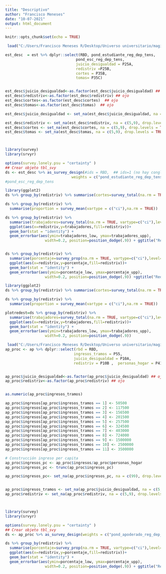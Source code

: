 ```yaml
---
title: "Descriptivo"
author: "Francisco Meneses"
date: "10-07-2021"
output: html_document
---
```


```r
knitr::opts_chunk$set(echo = TRUE)
```

```r
 load("C:/Users/Francisco Meneses R/Desktop/Universo universitario/magister/Metodo cuanti/Proyecto de investigación/protesta-redistributiva/input/data/est.RData")
```

```r
est_desc  = est %>% dplyr::select(RBD, pond_estudiante_reg_dep_tens, 
                                pond_esc_reg_dep_tens, 
                                juicio_desigualdad = P25A,
                                redistriv =P25B,
                                cortes = P35B,
                                tomas= P35C)


est_desc$juicio_desigualdad<-as.factor(est_desc$juicio_desigualdad) ## ojo
est_desc$redistriv<-as.factor(est_desc$redistriv) ## ojo
est_desc$cortes<-as.factor(est_desc$cortes)  ## ojo
est_desc$tomas<-as.factor(est_desc$tomas)  ## ojo

est_desc$juicio_desigualdad <- set_na(est_desc$juicio_desigualdad, na = c(5,9), drop.levels = TRUE, as.tag = FALSE)

est_desc$redistriv <- set_na(est_desc$redistriv, na = c(5,9), drop.levels = TRUE, as.tag = FALSE)
est_desc$cortes <- set_na(est_desc$cortes, na = c(5,9), drop.levels = TRUE, as.tag = FALSE)
est_desc$tomas <- set_na(est_desc$tomas, na = c(5,9), drop.levels = TRUE, as.tag = FALSE)



library(survey)
library(srvyr)

options(survey.lonely.psu = "certainty" )
## Crear objeto tbl_svy
ds <- est_desc %>% as_survey_design(#ids = RBD,  ## ids=1 (no hay conglomerado)
                              weights = c("pond_estudiante_reg_dep_tens", "pond_esc_reg_dep_tens"))
#pond_esc_reg_dep_tens
```



```r
library(ggplot2)
ds %>% group_by(redistriv) %>% summarise(cortes=survey_total(na.rm = TRUE))

ds %>% group_by(redistriv) %>% 
  summarise(proportion = survey_mean(vartype = c("ci"),na.rm = TRUE))

ds %>% group_by(redistriv) %>% 
  summarise(trabajadores=survey_total(na.rm = TRUE, vartype=c("ci"),level=c(0.95))) %>%
  ggplot(aes(x=redistriv,y=trabajadores,fill=redistriv))+
  geom_bar(stat = "identity") + 
  geom_errorbar(aes(ymin=trabajadores_low, ymax=trabajadores_upp),
                  width=0.2, position=position_dodge(.9)) + ggtitle("Redistribución Estudiantes")


ds %>% group_by(redistriv) %>% 
  summarise(porcentaje=survey_prop(na.rm = TRUE, vartype=c("ci"),level=c(0.95))*100) %>%
  ggplot(aes(x=redistriv,y=porcentaje,fill=redistriv))+
  geom_bar(stat = "identity") + 
  geom_errorbar(aes(ymin=porcentaje_low, ymax=porcentaje_upp),
                  width=0.2, position=position_dodge(.9)) +ggtitle("Redistribución Estudiantes") + xlab("Grado de acuerdo con la redistribución") + scale_fill_discrete(name = "Categorias de respuesta", labels = c("Muy en desacuerdo", "En desacuerdo", "De acuerdo","Muy de acuerdo","Caso perdidos")) + ylab("Porcentaje")

```

```r
library(ggplot2)
ds %>% group_by(redistriv) %>% summarise(cortes=survey_total(na.rm = TRUE))

ds %>% group_by(redistriv) %>% 
  summarise(proportion = survey_mean(vartype = c("ci"),na.rm = TRUE))

plotredest=ds %>% group_by(redistriv) %>% 
  summarise(trabajadores=survey_total(na.rm = TRUE, vartype=c("ci"),level=c(0.95))) %>%
  ggplot(aes(x=redistriv,y=trabajadores,fill=redistriv))+
  geom_bar(stat = "identity") + 
  geom_errorbar(aes(ymin=trabajadores_low, ymax=trabajadores_upp),
                  width=0.2, position=position_dodge(.9))
```



```r
 load("C:/Users/Francisco Meneses R/Desktop/Universo universitario/magister/Metodo cuanti/Proyecto de investigación/protesta-redistributiva/input/data/ap.RData")
ap_proc <- ap %>% dplyr::select(rbd = RBD,
                               ingresos_tramos = P55,
                               juicio_desigualdad = P10A,
                               redistriv = P10B ,  personas_hogar = P41, pond_apoderado_reg_dep_tens, pond_esc_reg_dep_tens) 


ap_proc$juicio_desigualdad<-as.factor(ap_proc$juicio_desigualdad) ## ojo
ap_proc$redistriv<-as.factor(ap_proc$redistriv) ## ojo


as.numeric(ap_proc$ingresos_tramos)

ap_proc$ingresos[ap_proc$ingresos_tramos == 1] <- 50500 
ap_proc$ingresos[ap_proc$ingresos_tramos == 2] <- 117500
ap_proc$ingresos[ap_proc$ingresos_tramos == 3] <- 156500
ap_proc$ingresos[ap_proc$ingresos_tramos == 4] <- 201500
ap_proc$ingresos[ap_proc$ingresos_tramos == 5] <- 257500
ap_proc$ingresos[ap_proc$ingresos_tramos == 6] <- 324500
ap_proc$ingresos[ap_proc$ingresos_tramos == 7] <- 403000
ap_proc$ingresos[ap_proc$ingresos_tramos == 8] <- 724000
ap_proc$ingresos[ap_proc$ingresos_tramos == 9] <- 1500000
ap_proc$ingresos[ap_proc$ingresos_tramos == 10] <- 2500000
ap_proc$ingresos[ap_proc$ingresos_tramos == 11] <- 3500000

# Construcción ingreso per capita
ap_proc$ingresos_pc <- ap_proc$ingresos/ap_proc$personas_hogar
ap_proc$ingresos_pc <- trunc(ap_proc$ingresos_pc)

ap_proc$ingresos_pc<- set_na(ap_proc$ingresos_pc, na = c(99), drop.levels = TRUE, as.tag = FALSE)


ap_proc$ingresos_tramos <- set_na(ap_proc$juicio_desigualdad, na = c(5,9), drop.levels = TRUE, as.tag = FALSE)
ap_proc$redistriv <- set_na(ap_proc$redistriv, na = c(5,9), drop.levels = TRUE, as.tag = FALSE)



library(survey)
library(srvyr)

options(survey.lonely.psu = "certainty" )
## Crear objeto tbl_svy
ds <- ap_proc %>% as_survey_design(weights = c("pond_apoderado_reg_dep_tens","pond_esc_reg_dep_tens"))

```


```r


ds %>% group_by(redistriv) %>% 
  summarise(porcentaje=survey_prop(na.rm = TRUE, vartype=c("ci"),level=c(0.95))*100) %>%
  ggplot(aes(x=redistriv,y=porcentaje,fill=redistriv))+
  geom_bar(stat = "identity") + 
  geom_errorbar(aes(ymin=porcentaje_low, ymax=porcentaje_upp),
                  width=0.2, position=position_dodge(.9)) + ggtitle("Redistribución Adultos") + xlab("Grado de acuerdo con la redistribución") + scale_fill_discrete(name = "Categorias de respuesta", labels = c("Muy en desacuerdo", "En desacuerdo", "De acuerdo","Muy de acuerdo","Caso perdidos")) + ylab("Porcentaje")

```



